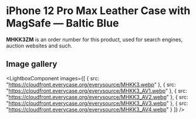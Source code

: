 
# iPhone 12 Pro Max Leather Case with MagSafe — Baltic Blue

<Callout type='info' emoji='👉🏻'>**MHKK3ZM** is an order number for this product, used for search engines, auction websites and such.</Callout>

## Image gallery

<LightboxComponent
    images={[
      {
        src: "https://cloudfront.everycase.org/everysource/MHKK3.webp"
      },
      {
        src: "https://cloudfront.everycase.org/everysource/MHKK3_AV1.webp"
      },
      {
        src: "https://cloudfront.everycase.org/everysource/MHKK3_AV2.webp"
      },
      {
        src: "https://cloudfront.everycase.org/everysource/MHKK3_AV3.webp"
      },
      {
        src: "https://cloudfront.everycase.org/everysource/MHKK3_AV4.webp"
      }
    ]}
  />
